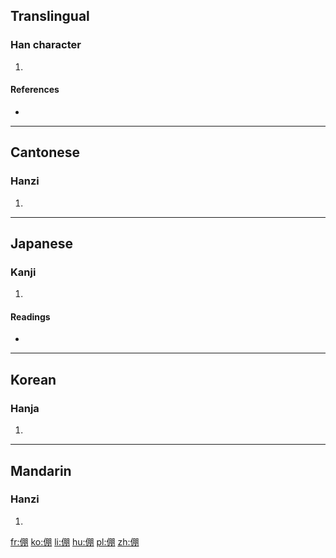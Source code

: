 ==Translingual==

===Han character===
{{Han char|rn=9|rad=人|as=08|sn=10|four=27220|canj=OBB|ids=⿰亻朋}}

# {{defn|Han|sort=人08}}

====References====
* {{Han ref|kx=0108.010|dkj=00772|dj=0229.120|hdz=10181.050|uh=5017|ud=20503|bh=D0D6|bd=53462}}

----

==Cantonese==

===Hanzi===
{{yue-hanzi|jyut=[[paang4]], [[pang4]]|y=paang4, pang4}}

# {{defn|lang=yue|sort=人08}}

----

==Japanese==

===Kanji===
{{ja-kanji|grade=|rs=人08}}

# {{defn|lang=ja|sort=人08}}

====Readings====
* {{ja-readings|on=[[ほう]] (hō), [[ぼう]] (bō)|kun=[[たすける]] (tasukeru), [[ゆだねる]] (yudaneru), [[よせる]] (yoseru)}}

----

==Korean==

===Hanja===
{{ko-hanja|hangeul=붕|rv=bung|mr=pung}}

# {{defn|lang=ko|sort=人08}}

----

==Mandarin==

===Hanzi===
{{cmn-hanzi|pin=[[péng]] ([[peng2]])|wg=p'eng<sup>2</sup>}}

# {{defn|lang=cmn|sort=人08}}

[[fr:倗]]
[[ko:倗]]
[[li:倗]]
[[hu:倗]]
[[pl:倗]]
[[zh:倗]]